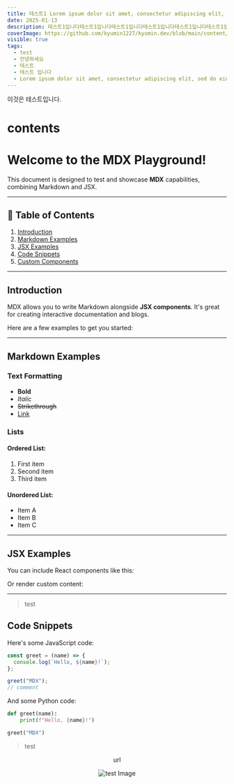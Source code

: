 ```yaml
---
title: 테스트1 Lorem ipsum dolor sit amet, consectetur adipiscing elit, sed do eiusmod tempor incididunt ut labore et
date: 2025-01-13
description: 테스트1입니다테스트1입니다테스트1입니다테스트1입니다테스트1입니다테스트1입니다테스트1입니다테스트1입니다테스트1입니다테스트1입니다테스트1입니다테스트1입니다테스트1입니다테스트1입니다테스트1입니다테스트1입니다테스트1입니다테스트1입니다테스트1입니다테스트1입니다테스트1입니다테스트1입니다테스트1입니다테스트1입니다테스트1입니다테스트1입니다테스트1입니다테스트1입니다테스트1입니다
coverImage: https://github.com/kyumin1227/kyumin.dev/blob/main/content/images/series-1/test-1/1.jpeg?raw=true
visible: true
tags:
  - test
  - 안녕하세요
  - 테스트
  - 테스트 입니다
  - Lorem ipsum dolor sit amet, consectetur adipiscing elit, sed do eiusmod tempor incididunt ut labore et dolore magna aliqua. Ut enim ad minim veniam, quis nostrud exercitation ullamco laboris nisi ut aliquip ex ea commodo consequat. Duis aute irure dolor in reprehenderit in voluptate velit esse cillum dolore eu fugiat nulla pariatur. Excepteur sint occaecat cupidatat non proident, sunt in culpa qui officia deserunt mollit anim id est laborum.
---
```


이것은 테스트입니다.

# contents

# Welcome to the MDX Playground!

This document is designed to test and showcase **MDX** capabilities, combining Markdown and JSX.

---

## 📝 Table of Contents

1. [Introduction](#introduction)
2. [Markdown Examples](#markdown-examples)
3. [JSX Examples](#jsx-examples)
4. [Code Snippets](#code-snippets)
5. [Custom Components](#custom-components)

---

## Introduction

MDX allows you to write Markdown alongside **JSX components**. It's great for creating interactive documentation and blogs.

Here are a few examples to get you started:

---

## Markdown Examples

### Text Formatting

- **Bold**
- _Italic_
- ~~Strikethrough~~
- [Link](https://example.com)

### Lists

#### Ordered List:

1. First item
2. Second item
3. Third item

#### Unordered List:

- Item A
- Item B
- Item C

---

## JSX Examples

You can include React components like this:

Or render custom content:

---

> test

## Code Snippets

Here's some JavaScript code:

```javascript
const greet = (name) => {
  console.log(`Hello, ${name}!`);
};

greet("MDX");
// comment
```

And some Python code:

```python
def greet(name):
    print(f"Hello, {name}!")

greet("MDX")
```

> test

<div align="center">

url

![test Image](https://github.com/kyumin1227/parking-control-system/raw/main/assets/logo_black.png#gh-dark-mode-only)

</div>
